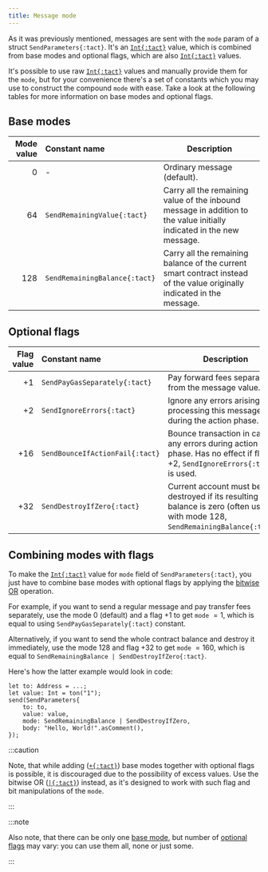 ```yaml
---
title: Message mode
---
```


As it was previously mentioned, messages are sent with the `mode` param of a struct `SendParameters{:tact}`. It's an [`Int{:tact}`][int] value, which is combined from base modes and optional flags, which are also [`Int{:tact}`][int] values.

It's possible to use raw [`Int{:tact}`][int] values and manually provide them for the `mode`, but for your convenience there's a set of constants which you may use to construct the compound `mode` with ease. Take a look at the following tables for more information on base modes and optional flags.

## Base modes

| Mode value | Constant name                 | Description                                                                                                             |
| ---------: | :---------------------------- | ----------------------------------------------------------------------------------------------------------------------- |
| $0$        | -                             | Ordinary message (default).                                                                                             |
| $64$       | `SendRemainingValue{:tact}`   | Carry all the remaining value of the inbound message in addition to the value initially indicated in the new message.   |
| $128$      | `SendRemainingBalance{:tact}` | Carry all the remaining balance of the current smart contract instead of the value originally indicated in the message. |

## Optional flags

| Flag value | Constant name                   | Description                                                                                                                     |
| ---------: | :------------------------------ | ------------------------------------------------------------------------------------------------------------------------------- |
| $+1$       | `SendPayGasSeparately{:tact}`   | Pay forward fees separately from the message value.                                                                             |
| $+2$       | `SendIgnoreErrors{:tact}`       | Ignore any errors arising while processing this message during the action phase.                                                |
| $+16$      | `SendBounceIfActionFail{:tact}` | Bounce transaction in case of any errors during action phase. Has no effect if flag $+2$, `SendIgnoreErrors{:tact}` is used.    |
| $+32$      | `SendDestroyIfZero{:tact}`      | Current account must be destroyed if its resulting balance is zero (often used with mode $128$, `SendRemainingBalance{:tact}`). |

## Combining modes with flags

To make the [`Int{:tact}`][int] value for `mode` field of `SendParameters{:tact}`, you just have to combine base modes with optional flags by applying the [bitwise OR](/book/operators#binary-bitwise-or) operation.

For example, if you want to send a regular message and pay transfer fees separately, use the mode $0$ (default) and a flag $+1$ to get `mode` $= 1$, which is equal to using `SendPayGasSeparately{:tact}` constant.

Alternatively, if you want to send the whole contract balance and destroy it immediately, use the mode $128$ and flag $+32$ to get `mode` $= 160$, which is equal to `SendRemainingBalance | SendDestroyIfZero{:tact}`.

Here's how the latter example would look in code:

```tact
let to: Address = ...;
let value: Int = ton("1");
send(SendParameters{
    to: to,
    value: value,
    mode: SendRemainingBalance | SendDestroyIfZero,
    body: "Hello, World!".asComment(),
});
```

:::caution

  Note, that while adding ([`+{:tact}`](/book/operators#binary-add)) base modes together with optional flags is possible, it is discouraged due to the possibility of excess values. Use the bitwise OR ([`|{:tact}`](/book/operators#binary-bitwise-or)) instead, as it's designed to work with such flag and bit manipulations of the `mode`.

:::

:::note

  Also note, that there can be only one [base mode](#base-modes), but number of [optional flags](#optional-flags) may vary: you can use them all, none or just some.

:::

[int]: /book/integers
